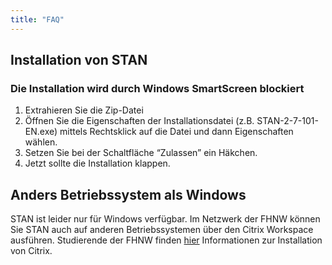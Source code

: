 ---
title: "FAQ"
---

## Installation von STAN

### Die Installation wird durch Windows SmartScreen blockiert

1.  Extrahieren Sie die Zip-Datei
2.  Öffnen Sie die Eigenschaften der Installationsdatei (z.B. STAN-2-7-101-EN.exe) mittels Rechtsklick auf die Datei und dann Eigenschaften wählen.
3.  Setzen Sie bei der Schaltfläche "Zulassen" ein Häkchen.
4.  Jetzt sollte die Installation klappen.

## Anders Betriebssystem als Windows

STAN ist leider nur für Windows verfügbar. Im Netzwerk der FHNW können Sie STAN auch auf anderen Betriebssystemen über den Citrix Workspace ausführen. Studierende der FHNW finden [hier](https://help.fhnw.ch/1304/citrix-installieren-aktivieren/#F%C3%BCr+Studenten) Informationen zur Installation von Citrix.
